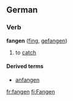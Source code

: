==German==
===Verb===
'''fangen''' ([[fing]], [[gefangen]])

# to [[catch]]

====Derived terms====
*[[anfangen]]

[[fr:fangen]]
[[fi:Fangen]]
